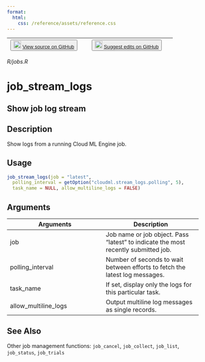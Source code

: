 ```yaml
---
format:
  html:
    css: /reference/assets/reference.css
---
```


| <button class="button"> ![](/reference/assets/GitHub-Mark-32px.png){width="20"} [View source on GitHub](NULL/blob/main/R/jobs.R) </button> | <button class="button"> ![](/reference/assets/GitHub-Mark-32px.png){width="20"} [Suggest edits on GitHub](NULL/edit/main/R/jobs.R) </button> |
|:------------------------------:|:--------------------------------------:|

*R/jobs.R*

# job_stream_logs

## Show job log stream

## Description
Show logs from a running Cloud ML Engine job. 


## Usage
```r
job_stream_logs(job = "latest", 
  polling_interval = getOption("cloudml.stream_logs.polling", 5), 
  task_name = NULL, allow_multiline_logs = FALSE) 
```

## Arguments
|Arguments|Description|
|---|---|
| job | Job name or job object. Pass "latest" to indicate the most recently submitted job. |
| polling_interval | Number of seconds to wait between efforts to fetch the latest log messages. |
| task_name | If set, display only the logs for this particular task. |
| allow_multiline_logs | Output multiline log messages as single records. |






## See Also
Other job management functions: `job_cancel`,   `job_collect`, `job_list`,   `job_status`, `job_trials`

